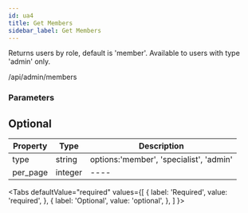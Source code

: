 ```yaml
---
id: ua4
title: Get Members
sidebar_label: Get Members
---
```



Returns users by role, default is 'member'. Available to users with type 'admin' only.

<Endpoint req="GET">/api/admin/members</Endpoint>

### Parameters 

##  Optional

| Property | Type | Description |
| ---- | ---- | ---- |
| type | string | options:'member', 'specialist', 'admin' |
| per_page | integer | ---- |


<Tabs
  defaultValue="required"
  values={[
    { label: 'Required', value: 'required', },
    { label: 'Optional', value: 'optional', },
  ]
}>
<TabItem value="required">


</TabItem>
<TabItem value="optional">


</TabItem>
</Tabs>